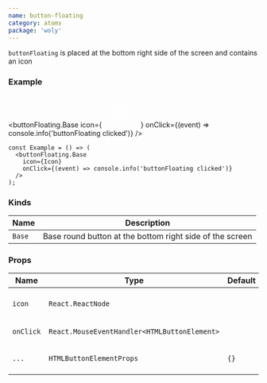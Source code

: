 ```yaml
---
name: button-floating
category: atoms
package: 'woly'
---
```



`buttonFloating` is placed at the bottom right side of the screen and contains an icon

### Example

<buttonFloating.Base
  icon={
    <svg
      xmlns="http://www.w3.org/2000/svg"
      width="70"
      height="65"
      viewBox="0 0 24 24"
    >
      <g fill="none" fill-rule="evenodd" stroke="#fff">
        <path d="M4 12c1.88 2.761 4.426 5 8 5s6.4-2.239 8-5M20 12c-1.88-2.761-4.426-5-8-5s-6.4 2.239-8 5" />
        <circle cx="12" cy="12" r="3" />
      </g>
    </svg>
  }
  onClick={(event) => console.info('buttonFloating clicked')}
/>

```tsx
const Example = () => (
  <buttonFloating.Base
    icon={Icon}
    onClick={(event) => console.info('buttonFloating clicked')}
  />
);
```

### Kinds

| Name   | Description                                              |
| ------ | -------------------------------------------------------- |
| `Base` | Base round button at the bottom right side of the screen |

### Props

| Name      | Type                                         | Default | Description                                        |
| --------- | -------------------------------------------- | ------- | -------------------------------------------------- |
| `icon`    | `React.ReactNode`                            |         | Set the icon component inside the button           |
| `onClick` | `React.MouseEventHandler<HTMLButtonElement>` |         | Callback when button clicked                       |
| `...`     | `HTMLButtonElementProps`                     | `{}`    | Other props are inherited from `HTMLButtonElement` |

